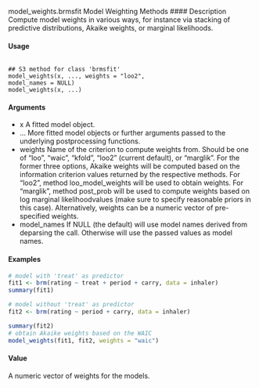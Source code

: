 
model_weights.brmsfit Model Weighting Methods
#### Description 
Compute model weights in various ways, for instance via stacking of predictive distributions,
Akaike weights, or marginal likelihoods.

#### Usage
<pre><code>
## S3 method for class 'brmsfit'
model_weights(x, ..., weights = "loo2",
model_names = NULL)
model_weights(x, ...)
</code></pre>

#### Arguments
* x A fitted model object.
* ... More fitted model objects or further arguments passed to the underlying postprocessing functions.
* weights Name of the criterion to compute weights from. Should be one of "loo", "waic", "kfold", "loo2" (current default), or "marglik". For the former three options, Akaike weights will be computed based on the information criterion values returned by the respective methods. For "loo2", method loo_model_weights will be used to obtain weights. For "marglik", method post_prob will be used
to compute weights based on log marginal likelihoodvalues (make sure to specify reasonable priors in this case). Alternatively, weights can be a numeric vector of pre-specified weights.
* model_names If NULL (the default) will use model names derived from deparsing the call. Otherwise will use the passed values as model names.


#### Examples
```r
# model with 'treat' as predictor
fit1 <- brm(rating ~ treat + period + carry, data = inhaler)
summary(fit1)

# model without 'treat' as predictor
fit2 <- brm(rating ~ period + carry, data = inhaler)

summary(fit2)
# obtain Akaike weights based on the WAIC
model_weights(fit1, fit2, weights = "waic")
```


#### Value

A numeric vector of weights for the models.

